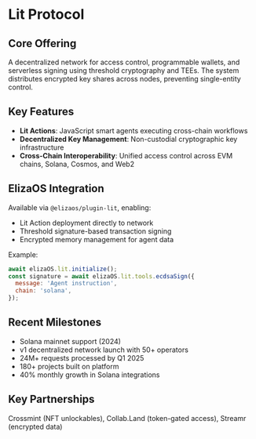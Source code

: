 # Lit Protocol

## Core Offering

A decentralized network for access control, programmable wallets, and serverless signing using threshold cryptography and TEEs. The system distributes encrypted key shares across nodes, preventing single-entity control.

## Key Features

- **Lit Actions**: JavaScript smart agents executing cross-chain workflows
- **Decentralized Key Management**: Non-custodial cryptographic key infrastructure
- **Cross-Chain Interoperability**: Unified access control across EVM chains, Solana, Cosmos, and Web2

## ElizaOS Integration

Available via `@elizaos/plugin-lit`, enabling:

- Lit Action deployment directly to network
- Threshold signature-based transaction signing
- Encrypted memory management for agent data

Example:

```javascript
await elizaOS.lit.initialize();
const signature = await elizaOS.lit.tools.ecdsaSign({
  message: 'Agent instruction',
  chain: 'solana',
});
```

## Recent Milestones

- Solana mainnet support (2024)
- v1 decentralized network launch with 50+ operators
- 24M+ requests processed by Q1 2025
- 180+ projects built on platform
- 40% monthly growth in Solana integrations

## Key Partnerships

Crossmint (NFT unlockables), Collab.Land (token-gated access), Streamr (encrypted data)
